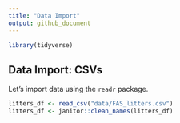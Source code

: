 ```yaml
---
title: "Data Import"
output: github_document
---
```


```r
library(tidyverse)
```

## Data Import: CSVs

Let's import data using the `readr` package. 

```r
litters_df <- read_csv("data/FAS_litters.csv")
litters_df <- janitor::clean_names(litters_df)
```

